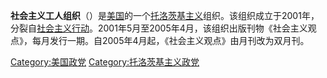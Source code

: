 '''社会主义工人组织'''（{{lang-en|Socialist Workers Organization}}）是[[美国|美国]]的一个[[托洛茨基主义|托洛茨基主义]]组织。该组织成立于2001年，分裂自[[社会主义行动_(美国)|社会主义行动]]。2001年5月至2005年4月，该组织出版刊物《社会主义观点》，每月发行一期。自2005年4月起，《社会主义观点》由月刊改为双月刊。

{{美國現存共產黨}}

[[Category:美国政党|Category:美国政党]]
[[Category:托洛茨基主义政党|Category:托洛茨基主义政党]]